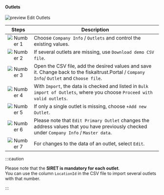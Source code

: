 #### Outlets

![preview Edit Outlets](images/checking-outlets-23-02-07-FR.png "https://portal-sandbox.fiskaltrust.TLD/AccountOutlet")


| Steps | Description                                                                                                                |
|:---------------------------:|--------------------------------------------------------------------------------------------------------------------------------|
|![Number 1](../../../../../images/numbers/circle-1o.png) |Choose `Company Info` / `Outlets` and control the existing values. |
|![Number 2](../../../../../images/numbers/circle-2o.png) |If several outlets are missing, use `Download demo CSV file`.  |
|![Number 3](../../../../../images/numbers/circle-3o.png) |Open the CSV file, add the desired values and save it. Change back to the fiskaltrust.Portal / `Company Info`/ `Outlet` and `Choose file`. |
|![Number 4](../../../../../images/numbers/circle-4o.png) |With `Import`, the data is checked and listed in `Bulk import of Outlets`, where you choose `Proceed with valid outlets`.  |
|![Number 5](../../../../../images/numbers/circle-5o.png) |If only a single outlet is missing, choose `+Add new Outlet`.  |
|![Number 6](../../../../../images/numbers/circle-6o.png) |Please note that `Edit Primary Outlet` changes the address values that you have previously checked under `Company Info` / `Master data`.  |
|![Number 7](../../../../../images/numbers/circle-7o.png) |For changes to the data of an outlet, select `Edit`.|
:::caution

Please note that the **SIRET is mandatory for each outlet**.  
You can use the column `LocationId` in the CSV file to import several outlets with that number.

:::


